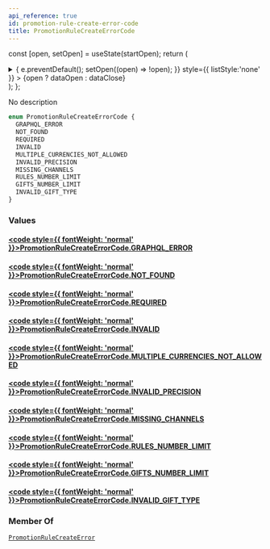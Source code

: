 ```yaml
---
api_reference: true
id: promotion-rule-create-error-code
title: PromotionRuleCreateErrorCode
---
```






const [open, setOpen] = useState(startOpen);
return (
<details {...(open ? { open: true } : {})} className="details" style={{ border:'none', boxShadow:'none', background:'var(--ifm-background-color)' }}>
<summary
onClick={(e) => {
e.preventDefault();
setOpen((open) => !open);
}}
style={{ listStyle:'none' }} >
{open ? dataOpen : dataClose}
</summary>
{open && children}
</details>
);
};

No description

```graphql
enum PromotionRuleCreateErrorCode {
  GRAPHQL_ERROR
  NOT_FOUND
  REQUIRED
  INVALID
  MULTIPLE_CURRENCIES_NOT_ALLOWED
  INVALID_PRECISION
  MISSING_CHANNELS
  RULES_NUMBER_LIMIT
  GIFTS_NUMBER_LIMIT
  INVALID_GIFT_TYPE
}
```

### Values

#### [<code style={{ fontWeight: 'normal' }}>PromotionRuleCreateErrorCode.<b>GRAPHQL_ERROR</b></code>](#)

#### [<code style={{ fontWeight: 'normal' }}>PromotionRuleCreateErrorCode.<b>NOT_FOUND</b></code>](#)

#### [<code style={{ fontWeight: 'normal' }}>PromotionRuleCreateErrorCode.<b>REQUIRED</b></code>](#)

#### [<code style={{ fontWeight: 'normal' }}>PromotionRuleCreateErrorCode.<b>INVALID</b></code>](#)

#### [<code style={{ fontWeight: 'normal' }}>PromotionRuleCreateErrorCode.<b>MULTIPLE_CURRENCIES_NOT_ALLOWED</b></code>](#)

#### [<code style={{ fontWeight: 'normal' }}>PromotionRuleCreateErrorCode.<b>INVALID_PRECISION</b></code>](#)

#### [<code style={{ fontWeight: 'normal' }}>PromotionRuleCreateErrorCode.<b>MISSING_CHANNELS</b></code>](#)

#### [<code style={{ fontWeight: 'normal' }}>PromotionRuleCreateErrorCode.<b>RULES_NUMBER_LIMIT</b></code>](#)

#### [<code style={{ fontWeight: 'normal' }}>PromotionRuleCreateErrorCode.<b>GIFTS_NUMBER_LIMIT</b></code>](#)

#### [<code style={{ fontWeight: 'normal' }}>PromotionRuleCreateErrorCode.<b>INVALID_GIFT_TYPE</b></code>](#)

### Member Of

[`PromotionRuleCreateError`](../../../api-reference/miscellaneous/objects/promotion-rule-create-error.mdx) <Badge class="badge badge--secondary" text="object"/>
